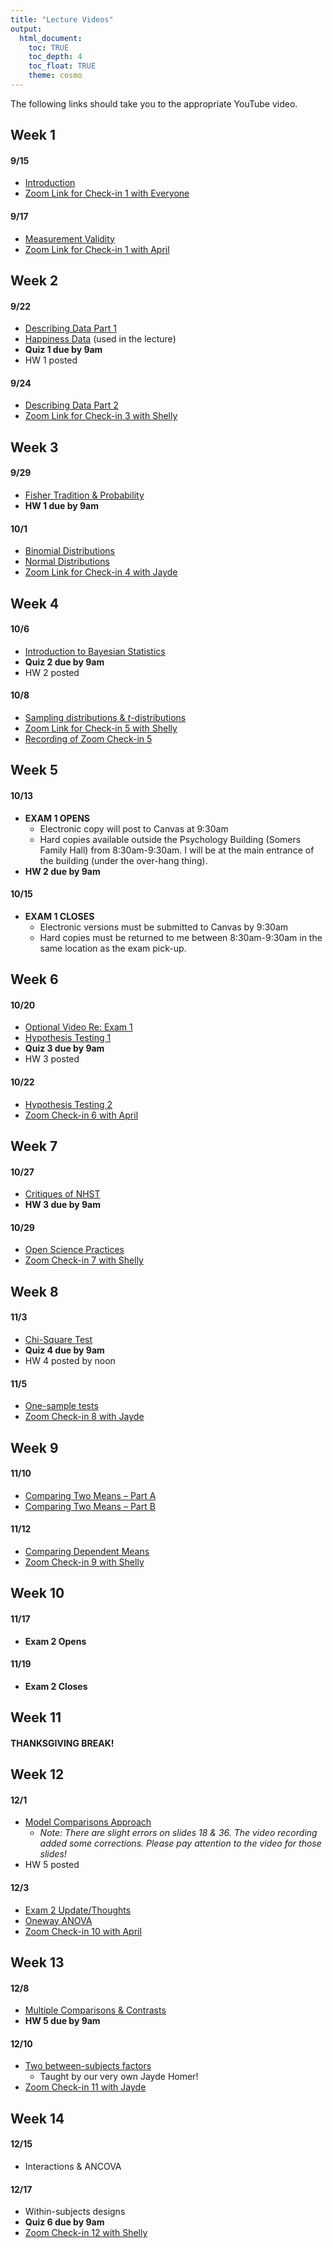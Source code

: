 ```yaml
---
title: "Lecture Videos"
output: 
  html_document:
    toc: TRUE
    toc_depth: 4
    toc_float: TRUE
    theme: cosmo
---
```


The following links should take you to the appropriate YouTube video.

## Week 1
#### 9/15

- [Introduction](https://youtu.be/0w6LF4Z0b60)
- [Zoom Link for Check-in 1 with Everyone](https://wustl.zoom.us/j/94508468165?pwd=ZlhqazhTTDliUWcrYUc0SHNVREc3dz09)

#### 9/17

- [Measurement Validity](https://youtu.be/ygvxDHE5In4)
- [Zoom Link for Check-in 1 with April](https://wustl.zoom.us/j/98006752991?pwd=ZHFFTmluUVJ3S3Z2R1lnaDVkODEvUT09)

## Week 2
#### 9/22

- [Describing Data Part 1](https://youtu.be/OeWELMpEbNQ)
- [Happiness Data](data/world_happiness_2015.csv) (used in the lecture)
- **Quiz 1 due by 9am**
- HW 1 posted

#### 9/24

- [Describing Data Part 2](https://youtu.be/bC3i5Zvkg8w)
- [Zoom Link for Check-in 3 with Shelly](https://wustl.zoom.us/j/94510139791?pwd=RDFnZjdiVW1QT1ZZR1h0OWpnUnQ1Zz09)

## Week 3
#### 9/29

- [Fisher Tradition & Probability](https://youtu.be/EvQ6nT5kP70)
- **HW 1 due by 9am**

#### 10/1

- [Binomial Distributions](https://youtu.be/nYWX4d3TDVo)
- [Normal Distributions](https://youtu.be/dTtfxVoB2XY)
- [Zoom Link for Check-in 4 with Jayde](https://wustl.zoom.us/j/95247533976?pwd=ZEZ3aTEzRzlEWURpaTJxYThqdktyUT09)

## Week 4
#### 10/6

- [Introduction to Bayesian Statistics](https://youtu.be/giLi4I9utZo)
- **Quiz 2 due by 9am**
- HW 2 posted

#### 10/8

- [Sampling distributions & $t$-distributions](https://youtu.be/H5hlZbuHuW4)
- [Zoom Link for Check-in 5 with Shelly](https://wustl.zoom.us/j/92791152076?pwd=Tmw3RFlpakVHemhoWVlyS1Y3WGpMQT09)
- [Recording of Zoom Check-in 5](https://youtu.be/a3RBql5_HpA)

## Week 5
#### 10/13

- **EXAM 1 OPENS**
  - Electronic copy will post to Canvas at 9:30am 
  - Hard copies available outside the Psychology Building (Somers Family Hall) from 8:30am-9:30am. I will be at the main entrance of the building (under the over-hang thing).
- **HW 2 due by 9am**

#### 10/15

- **EXAM 1 CLOSES**
  - Electronic versions must be submitted to Canvas by 9:30am
  - Hard copies must be returned to me between 8:30am-9:30am in the same location as the exam pick-up.
  
## Week 6
#### 10/20

- [Optional Video Re: Exam 1](https://youtu.be/JQldHHf9CHk)
- [Hypothesis Testing 1](https://youtu.be/2a4RHleMnh4)
- **Quiz 3 due by 9am**
- HW 3 posted

#### 10/22

- [Hypothesis Testing 2](https://youtu.be/uhCtguQF9aA)
- [Zoom Check-in 6 with April](https://wustl.zoom.us/j/94955983019?pwd=andNdmthbkZISGxDaFdwUGhNaFZEdz09)

## Week 7
#### 10/27

- [Critiques of NHST](https://youtu.be/rIJo_AjtzA0)
- **HW 3 due by 9am**

#### 10/29

- [Open Science Practices](https://youtu.be/vR59nHYKqoo)
- [Zoom Check-in 7 with Shelly](https://wustl.zoom.us/j/93074025592?pwd=bkFOS2FpaGFmcWxTQkNlNnRockdMZz09)

## Week 8
#### 11/3

- [Chi-Square Test](https://youtu.be/9oBpECAs4sc)
- **Quiz 4 due by 9am**
- HW 4 posted by noon

#### 11/5

- [One-sample tests](https://youtu.be/5Te2tZsqjD0)
- [Zoom Check-in 8 with Jayde](https://wustl.zoom.us/j/92763597580?pwd=UzJKSW0xemZBY3dIVTRob2s5T1dyUT09)

## Week 9
#### 11/10

- [Comparing Two Means -- Part A](https://youtu.be/P4_k1RtvmHo)
- [Comparing Two Means -- Part B](https://youtu.be/pX1X3eT8asA)

#### 11/12

- [Comparing Dependent Means](https://youtu.be/5Oj9RQnLWyM)
- [Zoom Check-in 9 with Shelly](https://wustl.zoom.us/j/92678939360?pwd=NHF4TCsxY1ppQWhIZGZtenMzRFpnUT09)

## Week 10
#### 11/17

- **Exam 2 Opens**

#### 11/19

- **Exam 2 Closes**

## Week 11
#### THANKSGIVING BREAK!

## Week 12
#### 12/1

- [Model Comparisons Approach](https://youtu.be/JIKigo20R3I)
  - *Note: There are slight errors on slides 18 & 36. The video recording added some corrections. Please pay attention to the video for those slides!*
- HW 5 posted

#### 12/3

- [Exam 2 Update/Thoughts](https://youtu.be/__YLhLlLqHU)
- [Oneway ANOVA](https://youtu.be/6qiWD8l34bg)
- [Zoom Check-in 10 with April](https://wustl.zoom.us/j/98200455792?pwd=WHlEYXB1WFZ0VUpaUTJ4Z1ZWMDNtUT09)

## Week 13
#### 12/8

- [Multiple Comparisons & Contrasts](https://youtu.be/0gCxl197Hmk)
- **HW 5 due by 9am**

#### 12/10

- [Two between-subjects factors](https://youtu.be/bmcbnhAKA5g)
  - Taught by our very own Jayde Homer!
- [Zoom Check-in 11 with Jayde](https://wustl.zoom.us/j/99714102106?pwd=aCtOMURzZkw3MFRhNXgvb2RIVFFtZz09)

## Week 14
#### 12/15

- Interactions & ANCOVA

#### 12/17

- Within-subjects designs
- **Quiz 6 due by 9am**
- [Zoom Check-in 12 with Shelly](https://wustl.zoom.us/j/91609788784?pwd=VktQSTE3RExscmF4Vk9ZYXFEdzR6QT09)